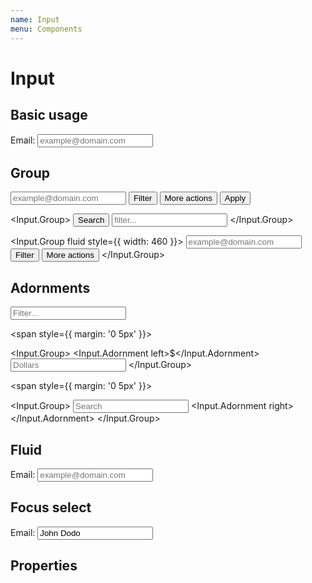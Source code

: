 ```yaml
---
name: Input
menu: Components
---
```



# Input

## Basic usage

<Playground>
  Email: <Input name='email' placeholder='example@domain.com' type='email' />
</Playground>

## Group

<Playground>
  <Form>
    <Input.Group>
      <Input name='email' placeholder='example@domain.com' type='email' />
      <Button kind='secondary'>Filter <Icon name='tune' /></Button>
      <Button kind='secondary'>More actions</Button>
    </Input.Group>
    <span style={{ margin: '0 5px' }}></span>
    <Button kind='primary'>Apply</Button>
  </Form>

  <Input.Group>
    <Button><Icon name='search' /> Search</Button>
    <Input name='search' placeholder='filter...' />
  </Input.Group>

  <Input.Group fluid style={{ width: 460 }}>
    <Input name='email' placeholder='example@domain.com' type='email' />
    <Button kind='secondary'>Filter <Icon name='tune' /></Button>
    <Button kind='secondary'>More actions</Button>
  </Input.Group>
</Playground>

## Adornments
<Playground>
  <Input.Group>
    <Input.Adornment left>
      <Icon name='filter_list' />
    </Input.Adornment>
    <Input name='filter' placeholder='Filter…' />
  </Input.Group>

  <span style={{ margin: '0 5px' }}></span>

  <Input.Group>
    <Input.Adornment left>$</Input.Adornment>
    <Input name='payment' placeholder='Dollars' />
  </Input.Group>

  <span style={{ margin: '0 5px' }}></span>

  <Input.Group>
    <Input name='search' placeholder='Search' />
    <Input.Adornment right>
      <Icon name='search' />
    </Input.Adornment>
  </Input.Group>
</Playground>

## Fluid
<Playground>
  <div style={{ display: 'flex', alignItems: 'center' }}>
    Email: <Input basic name='email' placeholder='example@domain.com' type='email' fluid />
  </div>
</Playground>

## Focus select
<Playground>
  <div style={{ display: 'flex', alignItems: 'center' }}>
    Email: <Input
      basic
      name='name'
      value='John Dodo'
      focusSelect
    />
  </div>
</Playground>

## Properties

<Props of={Input}></Props>
